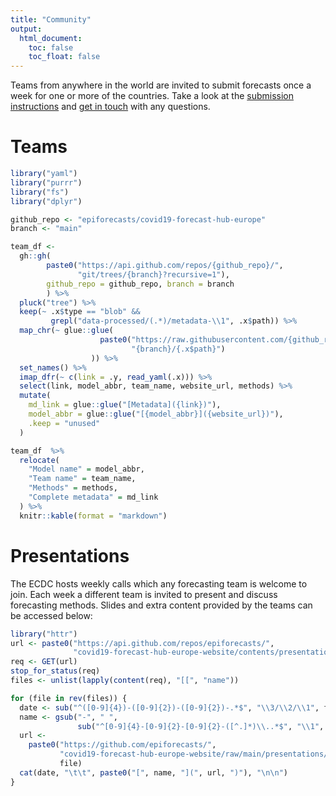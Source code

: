```yaml
---
title: "Community"
output:
  html_document:
    toc: false
    toc_float: false
---
```

Teams from anywhere in the world are invited to submit forecasts once a week for one or more of the countries. Take a look at the [submission instructions](https://github.com/epiforecasts/covid19-forecast-hub-europe/wiki) and [get in touch](contact.html) with any questions.

# Teams

```r
library("yaml")
library("purrr")
library("fs")
library("dplyr")

github_repo <- "epiforecasts/covid19-forecast-hub-europe"
branch <- "main"

team_df <-
  gh::gh(
        paste0("https://api.github.com/repos/{github_repo}/",
               "git/trees/{branch}?recursive=1"),
        github_repo = github_repo, branch = branch
        ) %>%
  pluck("tree") %>%
  keep(~ .x$type == "blob" &&
         grepl("data-processed/(.*)/metadata-\\1", .x$path)) %>%
  map_chr(~ glue::glue(
                    paste0("https://raw.githubusercontent.com/{github_repo}/",
                           "{branch}/{.x$path}")
                  )) %>%
  set_names() %>%
  imap_dfr(~ c(link = .y, read_yaml(.x))) %>%
  select(link, model_abbr, team_name, website_url, methods) %>%
  mutate(
    md_link = glue::glue("[Metadata]({link})"),
    model_abbr = glue::glue("[{model_abbr}]({website_url})"),
    .keep = "unused"
  )

team_df  %>%
  relocate(
    "Model name" = model_abbr,
    "Team name" = team_name,
    "Methods" = methods,
    "Complete metadata" = md_link
  ) %>%
  knitr::kable(format = "markdown")
```

# Presentations

The ECDC hosts weekly calls which any forecasting team is welcome to join. Each week a different team is invited to present and discuss forecasting methods. Slides and extra content provided by the teams can be accessed below:

```r
library("httr")
url <- paste0("https://api.github.com/repos/epiforecasts/",
              "covid19-forecast-hub-europe-website/contents/presentations")
req <- GET(url)
stop_for_status(req)
files <- unlist(lapply(content(req), "[[", "name"))

for (file in rev(files)) {
  date <- sub("^([0-9]{4})-([0-9]{2})-([0-9]{2})-.*$", "\\3/\\2/\\1", file)
  name <- gsub("-", " ",
               sub("^[0-9]{4}-[0-9]{2}-[0-9]{2}-([^.]*)\\..*$", "\\1", file))
  url <-
    paste0("https://github.com/epiforecasts/",
           "covid19-forecast-hub-europe-website/raw/main/presentations/",
           file)
  cat(date, "\t\t", paste0("[", name, "](", url, ")"), "\n\n")
}
```
